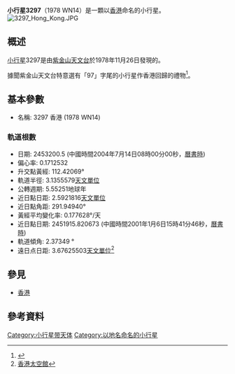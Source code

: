 '''小行星3297'''（1978 WN14）是一顆以[[香港|香港]]命名的小行星。
[[File:3297_Hong_Kong.JPG|thumb]]

== 概述 ==

[[小行星|小行星]]3297是由[[紫金山天文台|紫金山天文台]]於1978年11月26日發現的。

據聞紫金山天文台特意選有「97」字尾的小行星作香港回歸的禮物<ref>{{Cite web|url=http://www.phy.cuhk.edu.hk/astroworld/astroquest/astroquestreply.html|title=網上天文問答|accessdate=|author=|date=11 July 2009 19:42:31|publisher=|archiveurl=http://webcache.googleusercontent.com/search?q=cache:bNjXuo99v4MJ:www.phy.cuhk.edu.hk/astroworld/astroquest/astroquestreply.html+&cd=32&hl=zh-TW&ct=clnk&gl=hk&client=safari|archivedate=3 November 2018 23:25:58}}</ref>。

== 基本參數 ==

* 名稱: 3297 香港 (1978 WN14)

=== 軌道根數 ===

* 日期: 2453200.5 (中國時間2004年7月14日08時00分00秒，[[曆書時|曆書時]])
* 偏心率: 0.1712532
* 升交點黃經: 112.42069°
* 軌道半徑: 3.1355579[[天文單位|天文單位]]
* 公轉週期: 5.55251地球年
* 近日點日距: 2.5921816[[天文單位|天文單位]]
* 近日點角距: 291.94940°
* 黃經平均變化率: 0.177628°/天
* 近日點日期: 2451915.820673 (中國時間2001年1月6日15時41分46秒，[[曆書時|曆書時]])
* 軌道傾角: 2.37349 °
* 遠日点日距: 3.67625503[[天文單位|天文單位]]<ref>[[香港太空館|香港太空館]]</ref>

== 參見 ==
* [[香港|香港]]

==參考資料==
<references/>

{{Minor Planet Number|[[小行星3296|3296 Bosque Alegre]]|[[小行星3298|3298 Massandra]]}}

[[Category:小行星带天体|Category:小行星带天体]]
[[Category:以地名命名的小行星|Category:以地名命名的小行星]]